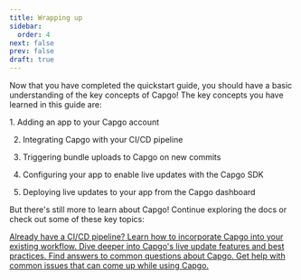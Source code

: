 ```yaml
---
title: Wrapping up
sidebar:
  order: 4
next: false
prev: false
draft: true
---
```



Now that you have completed the quickstart guide, you should have a basic understanding of the key concepts of Capgo! The key concepts you have learned in this guide are:

<Steps>
1. Adding an app to your Capgo account

2. Integrating Capgo with your CI/CD pipeline 

3. Triggering bundle uploads to Capgo on new commits

4. Configuring your app to enable live updates with the Capgo SDK

5. Deploying live updates to your app from the Capgo dashboard
</Steps>

But there's still more to learn about Capgo! Continue exploring the docs or check out some of these key topics:

<CardGrid stagger>
  <a href="/docs/getting-started/cicd-integration/">
    <Card title="CI/CD Integration" icon="gitlab">
      Already have a CI/CD pipeline? Learn how to incorporate Capgo into your existing workflow.
    </Card>
  </a>

  <a href="/docs/live-updates/">
    <Card title="Live Updates" icon="cloud-download">
      Dive deeper into Capgo's live update features and best practices.
    </Card>
  </a>

  <a href="/docs/faq/">  
    <Card title="FAQ" icon="open-book">
      Find answers to common questions about Capgo.
    </Card>
  </a>

  <a href="/docs/troubleshooting/">
    <Card title="Troubleshooting" icon="error">
      Get help with common issues that can come up while using Capgo.
    </Card>
  </a>
</CardGrid>
